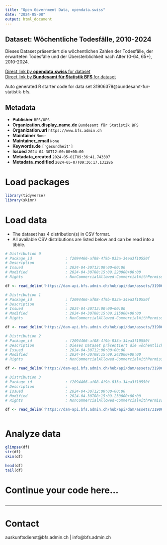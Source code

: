 ```yaml
---
title: "Open Government Data, opendata.swiss"
date: "2024-05-08"
output: html_document
---
```


## Dataset: Wöchentliche Todesfälle, 2010-2024

Dieses Dataset präsentiert die wöchentlichen Zahlen der Todesfälle, der erwarteten Todesfälle und der Übersterblichkeit nach Alter (0-64, 65+), 2010-2024.

[Direct link by **opendata.swiss** for dataset](https://opendata.swiss/de/dataset/wochentliche-todesfalle-2010-20241)<br>
[Direct link by **Bundesamt für Statistik BFS** for dataset](https://www.bfs.admin.ch/asset/de/ts-d-14.03.04.03-wr)

Auto generated R starter code for data set 31906378@bundesamt-fur-statistik-bfs.

## Metadata

- **Publisher** `BFS/OFS`
- **Organization.display_name.de** `Bundesamt für Statistik BFS`
- **Organization.url** `https://www.bfs.admin.ch`
- **Maintainer** `None`
- **Maintainer_email** `None`
- **Keywords.de** `['gesundheit']`
- **Issued** `2024-04-30T12:00:00+00:00`
- **Metadata_created** `2024-05-01T09:36:41.743307`
- **Metadata_modified** `2024-05-07T09:36:17.131286`


# Load packages

```r

library(tidyverse)
library(skimr)

```

# Load data

-   The dataset has 4 distribution(s) in CSV format.
-   All available CSV distributions are listed below and can be read into a tibble.

```r

# Distribution 0
# Package_id               : f2094466-af08-4f9b-833a-34ea3f10550f
# Description              : 
# Issued                   : 2024-04-30T12:00:00+00:00
# Modified                 : 2024-04-30T08:15:09.220000+00:00
# Rights                   : NonCommercialAllowed-CommercialWithPermission-ReferenceRequired

df <- read_delim('https://dam-api.bfs.admin.ch/hub/api/dam/assets/31906393/master')

# Distribution 1
# Package_id               : f2094466-af08-4f9b-833a-34ea3f10550f
# Description              : 
# Issued                   : 2024-04-30T12:00:00+00:00
# Modified                 : 2024-04-30T08:15:09.215000+00:00
# Rights                   : NonCommercialAllowed-CommercialWithPermission-ReferenceRequired

df <- read_delim('https://dam-api.bfs.admin.ch/hub/api/dam/assets/31906404/master')

# Distribution 2
# Package_id               : f2094466-af08-4f9b-833a-34ea3f10550f
# Description              : Dieses Dataset präsentiert die wöchentlichen Zahlen der Todesfälle, der erwarteten Todesfälle und der Übersterblichkeit nach Alter (0-64, 65+), 2010-2024.
# Issued                   : 2024-04-30T12:00:00+00:00
# Modified                 : 2024-04-30T08:15:09.242000+00:00
# Rights                   : NonCommercialAllowed-CommercialWithPermission-ReferenceRequired

df <- read_delim('https://dam-api.bfs.admin.ch/hub/api/dam/assets/31906398/master')

# Distribution 3
# Package_id               : f2094466-af08-4f9b-833a-34ea3f10550f
# Description              : 
# Issued                   : 2024-04-30T12:00:00+00:00
# Modified                 : 2024-04-30T08:15:09.230000+00:00
# Rights                   : NonCommercialAllowed-CommercialWithPermission-ReferenceRequired

df <- read_delim('https://dam-api.bfs.admin.ch/hub/api/dam/assets/31906408/master')



```

# Analyze data

```r

glimpse(df)
str(df)
skim(df)

head(df)
tail(df)

```

# Continue your code here...

```r

```

------------------------------------------------------------------------

# Contact

auskunftsdienst@bfs.admin.ch | info@bfs.admin.ch
